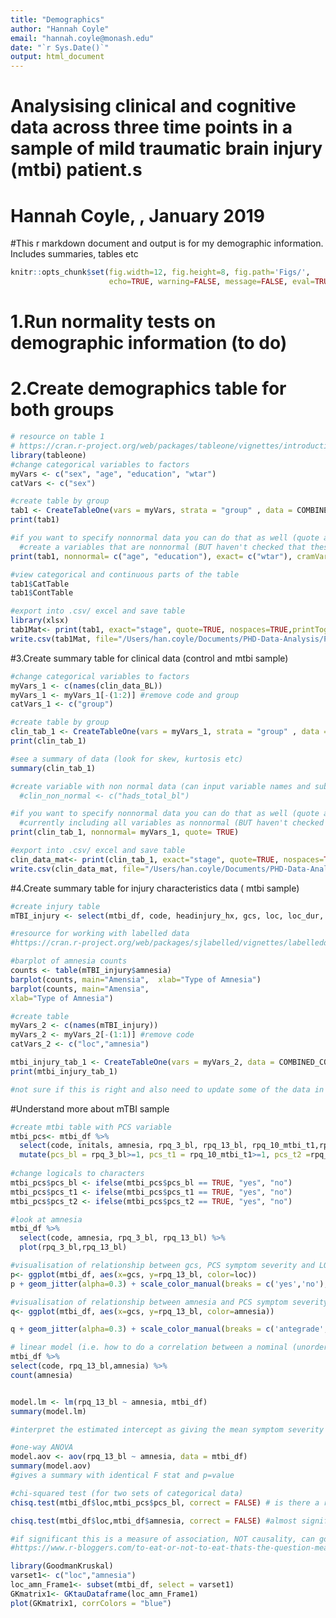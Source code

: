 ```yaml
---
title: "Demographics"
author: "Hannah Coyle"
email: "hannah.coyle@monash.edu"
date: "`r Sys.Date()`"
output: html_document
---
```

# Analysising clinical and cognitive data across three time points in a sample of mild traumatic brain injury (mtbi) patient.s

# Hannah Coyle, , January 2019
  #This r markdown document and output is for my demographic information. Includes summaries, tables etc

```r
knitr::opts_chunk$set(fig.width=12, fig.height=8, fig.path='Figs/',
                      echo=TRUE, warning=FALSE, message=FALSE, eval=TRUE)
```

# 1.Run normality tests on demographic information (to do)

# 2.Create demographics table for both groups
```r
# resource on table 1
# https://cran.r-project.org/web/packages/tableone/vignettes/introduction.html
library(tableone)
#change categorical variables to factors
myVars <- c("sex", "age", "education", "wtar")
catVars <- c("sex")

#create table by group
tab1 <- CreateTableOne(vars = myVars, strata = "group" , data = COMBINED_COG_PhD, factorVars = catVars)
print(tab1)

#if you want to specify nonnormal data you can do that as well (quote arguments avoids the mishandling of spaces)
  #create a variables that are nonnormal (BUT haven't checked that these aren't yet)
print(tab1, nonnormal= c("age", "education"), exact= c("wtar"), cramVars = "sex", quote= TRUE)

#view categorical and continuous parts of the table
tab1$CatTable
tab1$ContTable

#export into .csv/ excel and save table 
library(xlsx)
tab1Mat<- print(tab1, exact="stage", quote=TRUE, nospaces=TRUE,printToggle = FALSE)
write.csv(tab1Mat, file="/Users/han.coyle/Documents/PHD-Data-Analysis/PHD-Data-Analysis/Analysis/Tables/demographics.csv")

```
#3.Create summary table for clinical data (control and mtbi sample)
```r
#change categorical variables to factors
myVars_1 <- c(names(clin_data_BL))
myVars_1 <- myVars_1[-(1:2)] #remove code and group
catVars_1 <- c("group")

#create table by group
clin_tab_1 <- CreateTableOne(vars = myVars_1, strata = "group" , data = COMBINED_COG_PhD, factorVars = catVars_1)
print(clin_tab_1)

#see a summary of data (look for skew, kurtosis etc)
summary(clin_tab_1)

#create variable with non normal data (can input variable names and sub this in, but currently working on the premise that will run non parametric stats for all)
  #clin_non_normal <- c("hads_total_bl")

#if you want to specify nonnormal data you can do that as well (quote arguments avoids the mishandling of spaces)
  #currently including all variables as nonnormal (BUT haven't checked that these aren't yet)
print(clin_tab_1, nonnormal= myVars_1, quote= TRUE)

#export into .csv/ excel and save table 
clin_data_mat<- print(clin_tab_1, exact="stage", quote=TRUE, nospaces=TRUE,printToggle = FALSE)
write.csv(clin_data_mat, file="/Users/han.coyle/Documents/PHD-Data-Analysis/PHD-Data-Analysis/Analysis/Tables/clin_demographics.csv")
```
#4.Create summary table for injury characteristics data ( mtbi sample)
```r

#create injury table
mTBI_injury <- select(mtbi_df, code, headinjury_hx, gcs, loc, loc_dur, amnesia, prior_injury,other_injury,ageofinjury)

#resource for working with labelled data
#https://cran.r-project.org/web/packages/sjlabelled/vignettes/labelleddata.html

#barplot of amnesia counts
counts <- table(mTBI_injury$amnesia)
barplot(counts, main="Amensia",  xlab="Type of Amnesia")
barplot(counts, main="Amensia", 
xlab="Type of Amnesia")

#create table
myVars_2 <- c(names(mTBI_injury))
myVars_2 <- myVars_2[-(1:1)] #remove code
catVars_2 <- c("loc","amnesia")

mtbi_injury_tab_1 <- CreateTableOne(vars = myVars_2, data = COMBINED_COG_PhD, factorVars = catVars_2)
print(mtbi_injury_tab_1)

#not sure if this is right and also need to update some of the data in the SPSS database- to come back to. 
```

#Understand more about mTBI sample
```r
#create mtbi table with PCS variable
mtbi_pcs<- mtbi_df %>%
  select(code, initals, amnesia, rpq_3_bl, rpq_13_bl, rpq_10_mtbi_t1,rpq_mtbi_t2 ) %>%
  mutate(pcs_bl = rpq_3_bl>=1, pcs_t1 = rpq_10_mtbi_t1>=1, pcs_t2 =rpq_mtbi_t2 >=1)
  
#change logicals to characters
mtbi_pcs$pcs_bl <- ifelse(mtbi_pcs$pcs_bl == TRUE, "yes", "no")
mtbi_pcs$pcs_t1 <- ifelse(mtbi_pcs$pcs_t1 == TRUE, "yes", "no")
mtbi_pcs$pcs_t2 <- ifelse(mtbi_pcs$pcs_t2 == TRUE, "yes", "no") 

#look at amnesia
mtbi_df %>%
  select(code, amnesia, rpq_3_bl, rpq_13_bl) %>%
  plot(rpq_3_bl,rpq_13_bl)

#visualisation of relationship between gcs, PCS symptom severity and LOC
p<- ggplot(mtbi_df, aes(x=gcs, y=rpq_13_bl, color=loc))
p + geom_jitter(alpha=0.3) + scale_color_manual(breaks = c('yes','no'),values=c('darkgreen','red'))

#visualisation of relationship between amnesia and PCS symptom severity 
q<- ggplot(mtbi_df, aes(x=gcs, y=rpq_13_bl, color=amnesia))

q + geom_jitter(alpha=0.3) + scale_color_manual(breaks = c('antegrade','retrograde','anterograde and retrograde','nil'),values=c('darkgreen','red','blue','orange'))

# linear model (i.e. how to do a correlation between a nominal (unordered categorical variable) iv and continuous dv)
mtbi_df %>%
select(code, rpq_13_bl,amnesia) %>%
count(amnesia)


model.lm <- lm(rpq_13_bl ~ amnesia, mtbi_df)
summary(model.lm)

#interpret the estimated intercept as giving the mean symptom severity of PCS symptoms as 13.85 for ?? *unclear which variable*, and the estimated coefficients for the dummy variables as showing retrograde amnesia symptoms were on average 0.75 points less severe then ?

#one-way ANOVA
model.aov <- aov(rpq_13_bl ~ amnesia, data = mtbi_df)
summary(model.aov)
#gives a summary with identical F stat and p=value

#chi-squared test (for two sets of categorical data)
chisq.test(mtbi_df$loc,mtbi_pcs$pcs_bl, correct = FALSE) # is there a relationship between loc (yes vs no) and presence of pcs (yes vs no)

chisq.test(mtbi_df$loc,mtbi_df$amnesia, correct = FALSE) #almost significant

#if significant this is a measure of association, NOT causality, can go on to test strength of association
#https://www.r-bloggers.com/to-eat-or-not-to-eat-thats-the-question-measuring-the-association-between-categorical-variables/

library(GoodmanKruskal)
varset1<- c("loc","amnesia")
loc_amn_Frame1<- subset(mtbi_df, select = varset1)
GKmatrix1<- GKtauDataframe(loc_amn_Frame1)
plot(GKmatrix1, corrColors = "blue")
```




